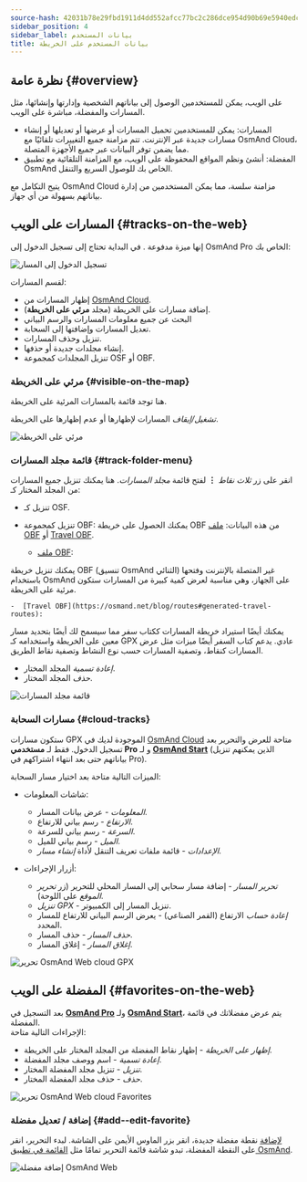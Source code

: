```yaml
---
source-hash: 42031b78e29fbd1911d4dd552afcc77bc2c286dce954d90b69e5940edc79b516
sidebar_position: 4
sidebar_label: بيانات المستخدم
title: بيانات المستخدم على الخريطة
---
```



<InfoIncompleteArticle/>

## نظرة عامة {#overview}

على الويب، يمكن للمستخدمين الوصول إلى بياناتهم الشخصية وإدارتها وإنشائها، مثل المسارات والمفضلة، مباشرة على الويب.

- المسارات: يمكن للمستخدمين تحميل المسارات أو عرضها أو تعديلها أو إنشاء مسارات جديدة عبر الإنترنت. تتم مزامنة جميع التغييرات تلقائيًا مع OsmAnd Cloud، مما يضمن توفر البيانات عبر جميع الأجهزة المتصلة.
- المفضلة: أنشئ ونظم المواقع المحفوظة على الويب، مع المزامنة التلقائية مع تطبيق OsmAnd الخاص بك للوصول السريع والتنقل.

يتيح التكامل مع OsmAnd Cloud مزامنة سلسة، مما يمكن المستخدمين من إدارة بياناتهم بسهولة من أي جهاز.

## المسارات على الويب {#tracks-on-the-web}

إنها ميزة مدفوعة <ProFeature/>. في البداية تحتاج إلى تسجيل الدخول إلى OsmAnd Pro الخاص بك:

![تسجيل الدخول إلى المسار](@site/static/img/web/track_loggin.png)

لقسم المسارات:

- إظهار المسارات من [OsmAnd Cloud](#users-tracks-pro).
- إضافة مسارات على الخريطة (مجلد **مرئي على الخريطة**).
- البحث عن جميع معلومات المسارات والرسم البياني
- تعديل المسارات وإضافتها إلى السحابة.
- تنزيل وحذف المسارات.
- إنشاء مجلدات جديدة أو حذفها.
- تنزيل المجلدات كمجموعة OSF أو OBF.


### مرئي على الخريطة {#visible-on-the-map}

هنا توجد قائمة بالمسارات المرئية على الخريطة.

_تشغيل/إيقاف_ المسارات لإظهارها أو عدم إظهارها على الخريطة.

![مرئي على الخريطة](@site/static/img/web/visible.png)


### قائمة مجلد المسارات {#track-folder-menu}

انقر على زر *ثلاث نقاط* **⋮** لفتح قائمة *مجلد المسارات*. هنا يمكنك تنزيل جميع المسارات من المجلد المختار كـ:

 - تنزيل كـ OSF.
 - تنزيل كمجموعة OBF:
  يمكنك الحصول على خريطة OBF من هذه البيانات: [ملف OBF](https://osmand.net/docs/technical/osmand-file-formats/osmand-obf/) أو [Travel OBF](https://osmand.net/blog/routes#generated-travel-routes).

    -  [ملف OBF](https://osmand.net/docs/technical/osmand-file-formats/osmand-obf/):

  يمكنك تنزيل خريطة OBF (تنسيق OsmAnd الثنائي) غير المتصلة بالإنترنت وفتحها باستخدام OsmAnd على الجهاز، وهي مناسبة لعرض كمية كبيرة من المسارات ستكون مرئية على الخريطة.

    -  [Travel OBF](https://osmand.net/blog/routes#generated-travel-routes):

  يمكنك أيضًا استيراد خريطة المسارات ككتاب سفر مما سيسمح لك أيضًا بتحديد مسار معين على الخريطة واستخدامه كـ GPX عادي. يدعم كتاب السفر أيضًا ميزات مثل عرض المسارات كنقاط، وتصفية المسارات حسب نوع النشاط وتصفية نقاط الطريق.

- _إعادة تسمية_ المجلد المختار.
- _حذف_ المجلد المختار.

![قائمة مجلد المسارات](@site/static/img/web/collection.png)


### مسارات السحابة {#cloud-tracks}

ستكون مسارات GPX الموجودة لديك في [OsmAnd Cloud](../personal/osmand-cloud.md) متاحة للعرض والتحرير بعد تسجيل الدخول. فقط لـ **مستخدمي Pro** <ProFeature/> و لـ [**OsmAnd Start**](../personal/osmand-cloud.md#osmand-start) (الذين يمكنهم تنزيل بياناتهم حتى بعد انتهاء اشتراكهم في Pro).

الميزات التالية متاحة بعد اختيار مسار السحابة:

- شاشات المعلومات:
  - *المعلومات* - عرض بيانات المسار.
  - *الارتفاع* - رسم بياني للارتفاع.
  - *السرعة* - رسم بياني للسرعة.
  - *الميل* - رسم بياني للميل.
  - *الإعدادات* - قائمة ملفات تعريف التنقل لأداة *إنشاء مسار*.  

- أزرار الإجراءات:
  - *تحرير المسار* - إضافة مسار سحابي إلى المسار المحلي للتحرير (زر _تحرير الموقع_ على اللوحة).
  - *تنزيل GPX* - تنزيل المسار إلى الكمبيوتر.
  - *إعادة حساب* الارتفاع (القمر الصناعي) - يعرض الرسم البياني للارتفاع للمسار المحدد.
  - *حذف المسار* - حذف المسار.
  - *إغلاق المسار* - إغلاق المسار.

![تحرير OsmAnd Web cloud GPX](@site/static/img/web/cloud_track.png)



## المفضلة على الويب {#favorites-on-the-web}

بعد التسجيل في [**OsmAnd Pro**](../personal/osmand-cloud.md#login) ولـ [**OsmAnd Start**](../personal/osmand-cloud.md#osmand-start)، يتم عرض مفضلاتك في قائمة المفضلة.  
الإجراءات التالية متاحة:

- *إظهار على الخريطة* - إظهار نقاط المفضلة من المجلد المختار على الخريطة.
- *إعادة تسمية* - اسم ووصف مجلد المفضلة.
- *تنزيل* - تنزيل مجلد المفضلة المختار.
- *حذف* - حذف مجلد المفضلة المختار.

![تحرير OsmAnd Web cloud Favorites](@site/static/img/web/favorites.png)

### إضافة / تعديل مفضلة {#add--edit-favorite}

[لإضافة](../personal/favorites.md#edit) نقطة مفضلة جديدة، انقر بزر الماوس الأيمن على الشاشة. لبدء التحرير، انقر على النقطة المفضلة، تبدو شاشة قائمة التحرير تمامًا مثل [القائمة في تطبيق OsmAnd](../personal/favorites.md#create).  

![إضافة مفضلة OsmAnd Web](@site/static/img/web/web_favorites_add.png)